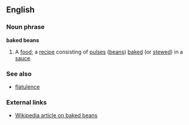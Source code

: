 ==English==

===Noun phrase===
'''baked beans'''
#A [[food]]; a [[recipe]] consisting of [[pulses]] ([[bean]]s) [[bake]]d (or [[stew]]ed) in a [[sauce]].

===See also===
*[[flatulence]]

===External links===
*[[w:baked beans|Wikipedia article on baked beans]]